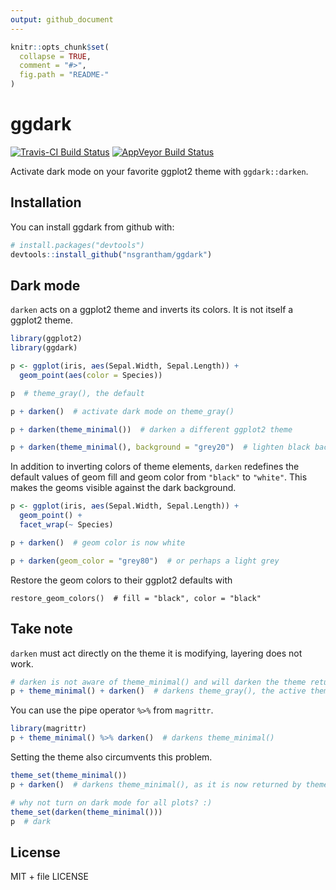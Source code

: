 ```yaml
---
output: github_document
---
```


<!-- README.md is generated from README.Rmd. Please edit that file -->

```r
knitr::opts_chunk$set(
  collapse = TRUE,
  comment = "#>",
  fig.path = "README-"
)
```

# ggdark

[![Travis-CI Build Status](https://travis-ci.org/nsgrantham/ggdark.svg?branch=master)](https://travis-ci.org/nsgrantham/ggdark)
[![AppVeyor Build Status](https://ci.appveyor.com/api/projects/status/github/nsgrantham/ggdark?branch=master&svg=true)](https://ci.appveyor.com/project/nsgrantham/ggdark)

Activate dark mode on your favorite ggplot2 theme with `ggdark::darken`. 

## Installation

You can install ggdark from github with:

```r
# install.packages("devtools")
devtools::install_github("nsgrantham/ggdark")
```

## Dark mode

`darken` acts on a ggplot2 theme and inverts its colors. It is not itself a ggplot2 theme.

```r
library(ggplot2)
library(ggdark)

p <- ggplot(iris, aes(Sepal.Width, Sepal.Length)) + 
  geom_point(aes(color = Species))

p  # theme_gray(), the default
```

```r
p + darken()  # activate dark mode on theme_gray()
```

```r
p + darken(theme_minimal())  # darken a different ggplot2 theme
```

```r
p + darken(theme_minimal(), background = "grey20")  # lighten black background
```


In addition to inverting colors of theme elements, `darken` redefines the default values of geom fill and geom color from `"black"` to `"white"`. This makes the geoms visible against the dark background.

```r
p <- ggplot(iris, aes(Sepal.Width, Sepal.Length)) +
  geom_point() +
  facet_wrap(~ Species)

p + darken()  # geom color is now white
```

```r
p + darken(geom_color = "grey80")  # or perhaps a light grey 
```


Restore the geom colors to their ggplot2 defaults with
```
restore_geom_colors()  # fill = "black", color = "black"
```

## Take note

`darken` must act directly on the theme it is modifying, layering does not work. 

```r
# darken is not aware of theme_minimal() and will darken the theme returned by theme_get()
p + theme_minimal() + darken()  # darkens theme_gray(), the active theme
```

You can use the pipe operator `%>%` from `magrittr`.

```r
library(magrittr)
p + theme_minimal() %>% darken()  # darkens theme_minimal()
```

Setting the theme also circumvents this problem.

```r
theme_set(theme_minimal())
p + darken()  # darkens theme_minimal(), as it is now returned by theme_get()

# why not turn on dark mode for all plots? :)
theme_set(darken(theme_minimal()))
p  # dark
```

## License

MIT + file LICENSE
